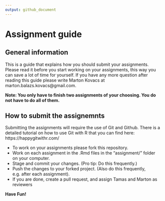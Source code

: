 ```yaml
---
output: github_document
---
```


# Assignment guide

## General information

This is a guide that explains how you should submit your assignments. Please read it before you start working on your assignments, this way you can save a lot of time for yourself. If you have any more question after reading this guide please write Marton Kovacs at marton.balazs.kovacs@gmail.com.

__Note: You only have to finish two assignments of your choosing. You do not have to do all of them.__

## How to submit the assignemnts

Submitting the assignments will require the use of Git and Github. There is a detailed tutorial on how to use Git with R that you can find here: https://happygitwithr.com/

  * To work on your assignments please fork this repository.
  * Work on each assignment in the .Rmd files in the "assignment/" folder on your computer.
  * Stage and commit your changes. (Pro tip: Do this frequently.)
  * Push the changes to your forked project. (Also do this frequently, e.g. after each assignment).
  * If you are done, create a pull request, and assign Tamas and Marton as reviewers
  
__Have Fun!__
  

